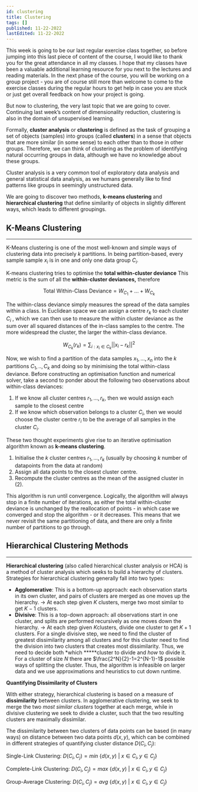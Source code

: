 ```yaml
---
id: clustering
title: Clustering
tags: []
published: 11-22-2022
lastEdited: 11-22-2022
---
```


This week is going to be our last regular exercise class together, so before jumping into this last piece of content of the course, I would like to
thank you for the great attendance in all my classes. I hope that my classes have been a valuable additional learning resource for you next to the
lectures and reading materials. In the next phase of the course, you will be working on a group project - you are of course still more than welcome to
come to the exercise classes during the regular hours to get help in case you are stuck or just get overall feedback on how your project is going.

But now to clustering, the very last topic that we are going to cover. Continuing last week’s content of dimensionality reduction, clustering is also
in the domain of unsupervised learning.

Formally, **cluster analysis** or **clustering** is defined as the task of grouping a set of objects (samples) into groups (called **clusters**) in a
sense that objects that are more similar (in some sense) to each other than to those in other groups. Therefore, we can think of clustering as the
problem of identifying natural occurring groups in data, although we have no knowledge about these groups.

Cluster analysis is a very common tool of exploratory data analysis and general statistical data analysis, as we humans generally like to find
patterns like groups in seemingly unstructured data.

We are going to discover two methods, **k-means clustering** and **hierarchical clustering** that define similarity of objects in slightly different
ways, which leads to different groupings.

## K-Means Clustering

---

K-Means clustering is one of the most well-known and simple ways of clustering data into precisely $k$ partitions. In being partition-based, every
sample sample $x_i$ is in one and only one data group $C_i$.

K-means clustering tries to optimise the **total within-cluster deviance** This metric is the sum of all the **within-cluster deviances,** therefore

$$
\text{Total Within-Class Deviance}=W_{C_1}+...+W_{C_k}
$$

The within-class deviance simply measures the spread of the data samples within a class. In Euclidean space we can assign a centre $r_k$ to each
cluster $C_i$ , which we can then use to measure the within cluster deviance as the sum over all squared distances of the in-class samples to the
centre. The more widespread the cluster, the larger the within-class deviance.

$$
W_{C_k}(r_k)=\sum_{i:x_i\in C_k}||x_i-r_k||^2
$$

Now, we wish to find a partition of the data samples $x_1, ..., x_n$ into the $k$ partitions $C_1, ..,C_k$ and doing so by minimising the total
within-class deviance. Before constructing an optimisation function and numerical solver, take a second to ponder about the following two observations
about within-class deviances:

1. If we know all cluster centres $r_1, ... , r_k$, then we would assign each sample to the closest centre
2. If we know which observation belongs to a cluster $C_i$, then we would choose the cluster centre $r_i$ to be the average of all samples in the
   cluster $C_i$.

These two thought experiments give rise to an iterative optimisation algorithm known as **k-means clustering**.

1. Initialise the $k$ cluster centres $r_1,...,r_k$ (usually by choosing $k$ number of datapoints from the data at random)
2. Assign all data points to the closest cluster centre.
3. Recompute the cluster centres as the mean of the assigned cluster in $(2)$.

This algorithm is run until convergence. Logically, the algorithm will always stop in a finite number of iterations, as either the total
within-cluster deviance is unchanged by the reallocation of points - in which case we converged and stop the algorithm - or it decreases. This means
that we never revisit the same partitioning of data, and there are only a finite number of partitions to go through.

## Hierarchical Clustering Methods

---

**Hierarchical clustering** (also called hierarchical cluster analysis or HCA) is a method of cluster analysis which seeks to build a hierarchy of
clusters. Strategies for hierarchical clustering generally fall into two types:

- **Agglomerative**: This is a bottom-up approach: each observation starts in its own cluster, and pairs of clusters are merged as one moves up the
  hierarchy. → At each step given $K$ clusters, merge two most similar to get $K-1$ clusters.
- **Divisive**: This is a top-down approach: all observations start in one cluster, and splits are performed recursively as one moves down the
  hierarchy. → At each step given $K$clusters, divide one cluster to get $K+1$ clusters. For a single divisive step, we need to find the cluster of
  greatest dissimilarity among all clusters and for this cluster need to find the division into two clusters that creates most dissimilarity. Thus, we
  need to decide both \*which **\***cluster to divide and _how_ to divide it. For a cluster of size $N$ there are $\frac{2^N}{2}-1=2^{N-1}-1$ possible
  ways of splitting the cluster. Thus, the algorithm is infeasible on larger data and we use approximations and heuristics to cut down runtime.

**Quantifying Dissimilarity of Clusters**

With either strategy, hierarchical clustering is based on a measure of **dissimilarity** between clusters. In agglomerative clustering, we seek to
merge the two _most similar clusters_ together at each merge, while in divisive clustering we seek to divide a cluster, such that the two resulting
clusters are maximally dissimilar.

The dissimilarity between two clusters of data points can be based (in many ways) on distance between two data points $d(x,y)$, which can be combined
in different strategies of quantifying cluster distance $D(C_i, C_j)$:

Single-Link Clustering: $D(C_i, C_j)=min\ \{d(x,y)\ |\ x\in C_i, y\in C_j\}$

Complete-Link Clustering: $D(C_i, C_j)=max\ \{d(x,y)\ |\ x\in C_i, y\in C_j\}$

Group-Average Clustering: $D(C_i, C_j)=avg\ \{d(x,y)\ |\ x\in C_i, y\in C_j\}$
